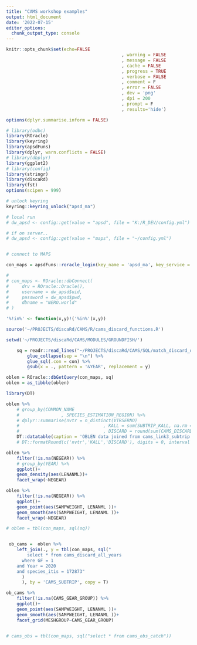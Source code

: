 ```yaml
---
title: "CAMS workshop examples"
output: html_document
date: '2022-07-15'
editor_options: 
  chunk_output_type: console
---
```



```r
knitr::opts_chunk$set(echo=FALSE
											, warning = FALSE
											, message = FALSE
											, cache = FALSE
											, progress = TRUE
											, verbose = FALSE
											, comment = F
											, error = FALSE
											, dev = 'png'
											, dpi = 200
											, prompt = F
											, results='hide')

options(dplyr.summarise.inform = FALSE)
```


```r
# library(odbc)
library(ROracle)
library(keyring)
library(apsdFuns)
library(dplyr, warn.conflicts = FALSE)
# library(dbplyr)
library(ggplot2)
# library(config)
library(stringr)
library(discaRd)
library(fst)
options(scipen = 999)

# unlock keyring
keyring::keyring_unlock("apsd_ma")

# local run
# dw_apsd <- config::get(value = "apsd", file = "K:/R_DEV/config.yml")

# if on server..
# dw_apsd <- config::get(value = "maps", file = "~/config.yml")


# connect to MAPS

con_maps = apsdFuns::roracle_login(key_name = 'apsd_ma', key_service = 'maps')

# 
# con_maps <- ROracle::dbConnect(
#     drv = ROracle::Oracle(),
#     username = dw_apsd$uid,
#     password = dw_apsd$pwd,
#     dbname = "NERO.world"
# )

'%!in%' <- function(x,y)!('%in%'(x,y))

source('~/PROJECTS/discaRd/CAMS/R/cams_discard_functions.R')

setwd('~/PROJECTS/discaRd/CAMS/MODULES/GROUNDFISH/')
```


```r

	sq = readr::read_lines("~/PROJECTS/discaRd/CAMS/SQL/match_discard_oblen_example.sql") %>% 
		glue_collapse(sep = "\n") %>% 
		glue_sql(.con = con) %>% 
		gsub(x = ., pattern = '&YEAR', replacement = y)

oblen = ROracle::dbGetQuery(con_maps, sq)
oblen = as_tibble(oblen)

```

```r

library(DT)

oblen %>% 
	# group_by(COMMON_NAME
	# 				 , SPECIES_ESTIMATION_REGION) %>% 
	# dplyr::summarise(nvtr = n_distinct(VTRSERNO)
	# 								 , KALL = sum(SUBTRIP_KALL, na.rm = T)
	# 								 , DISCARD = round(sum(CAMS_DISCARD, na.rm = T))) %>% 
	DT::datatable(caption = 'OBLEN data joined from cams_link3_subtrip and discard_all_years')
	# DT::formatRound(c('nvtr','KALL','DISCARD'), digits = 0, interval = 3)

```


```r

oblen %>% 
	filter(!is.na(NEGEAR)) %>% 
	# group_by(YEAR) %>% 
	ggplot()+
	geom_density(aes(LENANML))+
	facet_wrap(~NEGEAR)

oblen %>% 
	filter(!is.na(NEGEAR)) %>% 
	ggplot()+
	geom_point(aes(SAMPWEIGHT, LENANML ))+
	geom_smooth(aes(SAMPWEIGHT, LENANML ))+
	facet_wrap(~NEGEAR)

```


```r

# oblen = tbl(con_maps, sql(sq))


 ob_cams =  oblen %>% 
	left_join(., y = tbl(con_maps, sql("
		select * from cams_discard_all_years
	  where GF = 1
    and Year = 2020
    and species_itis = 172873"
	  )
	  ), by = 'CAMS_SUBTRIP', copy = T)

ob_cams %>% 
	filter(!is.na(CAMS_GEAR_GROUP)) %>% 
	ggplot()+
	geom_point(aes(SAMPWEIGHT, LENANML ))+
	geom_smooth(aes(SAMPWEIGHT, LENANML ))+
	facet_grid(MESHGROUP~CAMS_GEAR_GROUP)
	

# cams_obs = tbl(con_maps, sql("select * from cams_obs_catch"))


```

